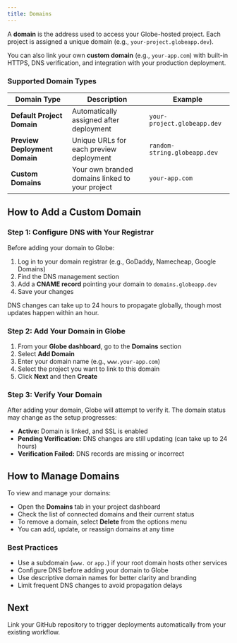 ```yaml
---
title: Domains
---
```


A **domain** is the address used to access your Globe-hosted project. Each project is assigned a unique domain (e.g., `your-project.globeapp.dev`).

You can also link your own **custom domain** (e.g., `your-app.com`) with built-in HTTPS, DNS verification, and integration with your production deployment.

### Supported Domain Types

| Domain Type                   | Description                                     | Example                      |
| ----------------------------- | ----------------------------------------------- | ---------------------------- |
| **Default Project Domain**    | Automatically assigned after deployment         | `your-project.globeapp.dev`  |
| **Preview Deployment Domain** | Unique URLs for each preview deployment         | `random-string.globeapp.dev` |
| **Custom Domains**            | Your own branded domains linked to your project | `your-app.com`               |

## How to Add a Custom Domain

### Step 1: Configure DNS with Your Registrar

Before adding your domain to Globe:

1. Log in to your domain registrar (e.g., GoDaddy, Namecheap, Google Domains)
2. Find the DNS management section
3. Add a **CNAME record** pointing your domain to `domains.globeapp.dev`
4. Save your changes

<Info>
  DNS changes can take up to 24 hours to propagate globally, though most updates
  happen within an hour.
</Info>

### Step 2: Add Your Domain in Globe

1. From your **Globe dashboard**, go to the **Domains** section
2. Select **Add Domain**
3. Enter your domain name (e.g., `www.your-app.com`)
4. Select the project you want to link to this domain
5. Click **Next** and then **Create**

### Step 3: Verify Your Domain

After adding your domain, Globe will attempt to verify it. The domain status may change as the setup progresses:

- **Active:** Domain is linked, and SSL is enabled
- **Pending Verification:** DNS changes are still updating (can take up to 24 hours)
- **Verification Failed:** DNS records are missing or incorrect

## How to Manage Domains

To view and manage your domains:

- Open the **Domains** tab in your project dashboard
- Check the list of connected domains and their current status
- To remove a domain, select **Delete** from the options menu
- You can add, update, or reassign domains at any time

### Best Practices

- Use a subdomain (`www.` or `app.`) if your root domain hosts other services
- Configure DNS before adding your domain to Globe
- Use descriptive domain names for better clarity and branding
- Limit frequent DNS changes to avoid propagation delays

## Next

Link your GitHub repository to trigger deployments automatically from your existing workflow.
